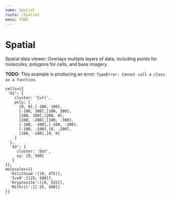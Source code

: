 ```yaml
---
name: Spatial
route: /Spatial
menu: TODO
---
```



# Spatial

Spatial data viewer: Overlays multiple layers of data, including
points for molecules, polygons for cells, and base imagery.

**TODO:** This example is producing an error: `TypeError: Cannot call a class as a function`.

<Playground>
  <div style={{
    width: '200px',
    height: '200px',
  }}>
    <Spatial />
  </div>
</Playground>

```
cells={{
 '42': {
    cluster: 'Curl',
    poly: [
      [0, 0],[-100, 100],
      [-100, 300],[100, 300],
      [100, 100],[200, 0],
      [200, -200],[100, -300],
      [-100, -300],[-200, -200],
      [-100, -100],[0, -200],
      [100, -100],[0, 0]
    ]
  },
  '43': {
     cluster: 'Dot',
     xy: [0, 500]
   }
}},
molecules={{
  'Dilithium':[[0, 475]],
  'Ice9':[[25, 500]],
  'Kryptonite':[[0, 525]],
  'Mithril':[[-25, 500]]
}}
```
